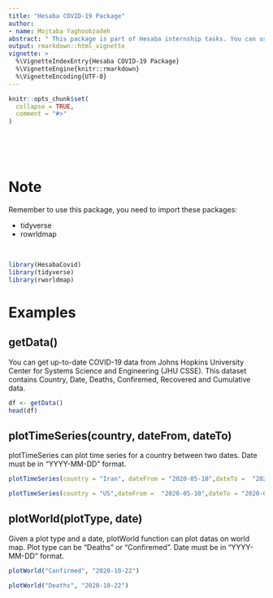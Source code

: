 ```yaml
---
title: "Hesaba COVID-19 Package"
author:
- name: Mojtaba Yaghoobzadeh
abstract: " This package is part of Hesaba internship tasks. You can use this package to get up-to-date COVID-19 data, plot data on world map and plot time series."
output: rmarkdown::html_vignette
vignette: >
  %\VignetteIndexEntry{Hesaba COVID-19 Package}
  %\VignetteEngine{knitr::rmarkdown}
  %\VignetteEncoding{UTF-8}
---
```


```r
knitr::opts_chunk$set(
  collapse = TRUE,
  comment = "#>"
)
```

<br> <br> <br>

# Note

Remember to use this package, you need to import these packages:

- tidyverse
- rowrldmap

<br>

```r
library(HesabaCovid)
library(tidyverse)
library(rworldmap)
```

# Examples

## getData()
You can get up-to-date COVID-19 data from Johns Hopkins University Center for Systems Science and Engineering (JHU CSSE).
This dataset contains Country, Date, Deaths, Confiremed, Recovered and Cumulative data.
```r

df <- getData()
head(df)
```

## plotTimeSeries(country, dateFrom, dateTo)
plotTimeSeries can plot time series for a country between two dates.
Date must be in "YYYY-MM-DD" format.

```r

plotTimeSeries(country = "Iran", dateFrom = "2020-05-10",dateTo =  "2020-08-05")
```

```r

plotTimeSeries(country = "US",dateFrom =  "2020-05-10",dateTo = "2020-08-05")
```

## plotWorld(plotType, date)
Given a plot type and a date, plotWorld function can plot datas on world map.
Plot type can be "Deaths" or "Confiremed".
Date must be in "YYYY-MM-DD" format.
```r

plotWorld("Confirmed", "2020-10-22")
```

```r

plotWorld("Deaths", "2020-10-22")
```
